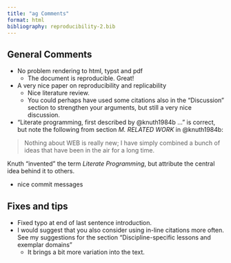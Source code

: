```yaml
---
title: "ag Comments"
format: html
bibliography: reproducibility-2.bib
---
```


## General Comments

-   No problem rendering to html, typst and pdf
    -   The document is reproducible. Great!
-   A very nice paper on reproducibility and replicability
    -   Nice literature review.
    -   You could perhaps have used some citations also in the “Discussion” section to strengthen your arguments, but still a very nice discussion.
-   “Literate programming, first described by @knuth1984b …” is correct, but note the following from section *M. RELATED WORK* in @knuth1984b:

> Nothing about WEB is really new; I have simply combined a bunch of ideas that have been in the air for a long time.

Knuth “invented” the term *Literate Programming*, but attribute the central idea behind it to others.

- nice commit messages

## Fixes and tips

-   Fixed typo at end of last sentence introduction.
-   I would suggest that you also consider using in-line citations more often. See my suggestions for the section “Discipline-specific lessons and exemplar domains”
    - It brings a bit more variation into the text.
